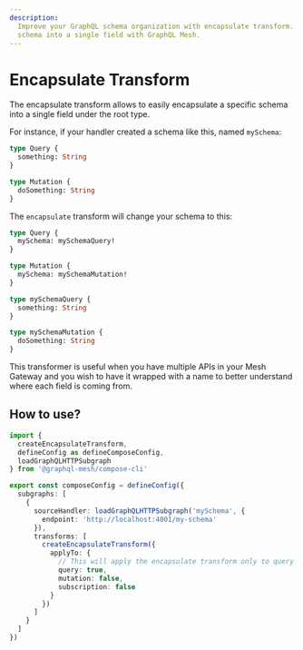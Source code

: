 ```yaml
---
description:
  Improve your GraphQL schema organization with encapsulate transform. Easily encapsulate a specific
  schema into a single field with GraphQL Mesh.
---
```


# Encapsulate Transform

The encapsulate transform allows to easily encapsulate a specific schema into a single field under
the root type.

For instance, if your handler created a schema like this, named `mySchema`:

```graphql
type Query {
  something: String
}

type Mutation {
  doSomething: String
}
```

The `encapsulate` transform will change your schema to this:

```graphql
type Query {
  mySchema: mySchemaQuery!
}

type Mutation {
  mySchema: mySchemaMutation!
}

type mySchemaQuery {
  something: String
}

type mySchemaMutation {
  doSomething: String
}
```

This transformer is useful when you have multiple APIs in your Mesh Gateway and you wish to have it
wrapped with a name to better understand where each field is coming from.

## How to use?

```ts filename="mesh.config.ts" {13-17}
import {
  createEncapsulateTransform,
  defineConfig as defineComposeConfig,
  loadGraphQLHTTPSubgraph
} from '@graphql-mesh/compose-cli'

export const composeConfig = defineConfig({
  subgraphs: [
    {
      sourceHandler: loadGraphQLHTTPSubgraph('mySchema', {
        endpoint: 'http://localhost:4001/my-schema'
      }),
      transforms: [
        createEncapsulateTransform({
          applyTo: {
            // This will apply the encapsulate transform only to query fields
            query: true,
            mutation: false,
            subscription: false
          }
        })
      ]
    }
  ]
})
```
